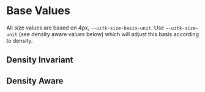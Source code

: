 
<Meta title="Documentation/Styles and Theming/Foundations/Size" />

# Base Values

All size values are based on 4px, `--uitk-size-basis-unit`. Use `--uitk-size-unit` (see density aware values below) which will adjust this basis according to density.

## Density Invariant

<Canvas>
  <Story name="Density Invariant">
    <DocGrid>
      <SpacingBlock spacingVar="--uitk-size-basis-unit" />
      <SpacingBlock spacingVar="--uitk-size-graphic-small" />
      <SpacingBlock spacingVar="--uitk-size-graphic-medium" />
      <SpacingBlock spacingVar="--uitk-size-graphic-large" />
      <SpacingBlock spacingVar="--uitk-size-sharktooth-width" />
      <SpacingBlock spacingVar="--uitk-size-sharktooth-height" />
    </DocGrid>
  </Story>
</Canvas>

## Density Aware

<Canvas>
  <Story name="Density Aware">
    <DocGrid>
      <SpacingBlock spacingVar="--uitk-size-unit" />
      <SpacingBlock spacingVar="--uitk-size-base" />
      <SpacingBlock spacingVar="--uitk-size-adornment" />
      <SpacingBlock spacingVar="--uitk-size-appHeader" />
      <SpacingBlock spacingVar="--uitk-size-bottomBorder" />
      <SpacingBlock spacingVar="--uitk-size-brandBar" />
      <SpacingBlock spacingVar="--uitk-size-formField-top" />
      <SpacingBlock spacingVar="--uitk-size-inlineDivider" />
      <SpacingBlock spacingVar="--uitk-size-logo" />
      <SpacingBlock spacingVar="--uitk-size-pill" />
      <SpacingBlock spacingVar="--uitk-size-selection" />
      <SpacingBlock spacingVar="--uitk-size-stackable" />
      <SpacingBlock spacingVar="--uitk-size-switch" />
      <SpacingBlock spacingVar="--uitk-size-toggleGroupButton" />
      <SpacingBlock spacingVar="--uitk-size-toolbar" />
    </DocGrid>
  </Story>
</Canvas>
